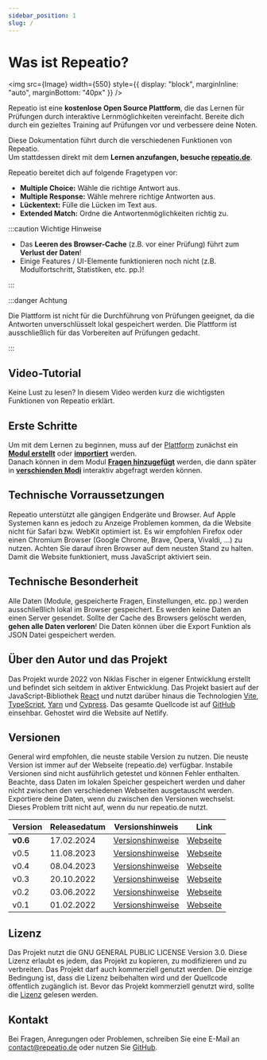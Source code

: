 ```yaml
---
sidebar_position: 1
slug: /
---
```



# Was ist Repeatio?

<img src={Image} width={550} style={{ display: "block", marginInline: "auto", marginBottom: "40px" }} />

<p>

Repeatio ist eine **kostenlose Open Source Plattform**, die das Lernen für Prüfungen durch interaktive Lernmöglichkeiten vereinfacht.
Bereite dich durch ein gezieltes Training auf Prüfungen vor und verbessere deine Noten.

Diese Dokumentation führt durch die verschiedenen Funktionen von Repeatio.  
Um stattdessen direkt mit dem **Lernen anzufangen, besuche [repeatio.de](https://repeatio.de)**.

</p>

<p>Repeatio bereitet dich auf folgende Fragetypen vor:</p>

<ul>
  <li>
    <strong>Multiple Choice:</strong> Wähle die richtige Antwort aus.
  </li>
  <li>
    <strong>Multiple Response:</strong> Wähle mehrere richtige Antworten aus.
  </li>
  <li>
    <strong>Lückentext:</strong> Fülle die Lücken im Text aus.
  </li>
  <li>
    <strong>Extended Match:</strong> Ordne die Antwortenmöglichkeiten richtig zu.
  </li>
</ul>

:::caution Wichtige Hinweise

- Das **Leeren des Browser-Cache** (z.B. vor einer Prüfung) führt zum **Verlust der Daten**!
- Einige Features / UI-Elemente funktionieren noch nicht (z.B. Modulfortschritt, Statistiken, etc. pp.)!

:::

:::danger Achtung

Die Plattform ist nicht für die Durchführung von Prüfungen geeignet, da die Antworten unverschlüsselt lokal gespeichert werden. Die Plattform ist ausschließlich für das Vorbereiten auf Prüfungen gedacht.

:::

## Video-Tutorial

Keine Lust zu lesen? In diesem Video werden kurz die wichtigsten Funktionen von Repeatio erklärt.

<VideoTutorial />

## Erste Schritte

Um mit dem Lernen zu beginnen, muss auf der [Plattform](https://repeatio.de) zunächst ein **[Modul erstellt](./module/add-module#modul-erstellen)** oder **[importiert](/module/add-module#modul-importieren)** werden.  
Danach können in dem Modul **[Fragen hinzugefügt](./questions/add-question)** werden, die dann später in **[verschienden Modi](./modes)** interaktiv abgefragt werden können.

## Technische Vorraussetzungen

Repeatio unterstützt alle gängigen Endgeräte und Browser. Auf Apple Systemen kann es jedoch zu Anzeige Problemen kommen, da die Website nicht für Safari bzw. WebKit optimiert ist. Es wir empfohlen Firefox oder einen Chromium Browser (Google Chrome, Brave, Opera, Vivaldi, ...) zu nutzen. Achten Sie darauf ihren Browser auf dem neusten Stand zu halten.
Damit die Website funktioniert, muss JavaScript aktiviert sein.

## Technische Besonderheit

Alle Daten (Module, gespeicherte Fragen, Einstellungen, etc. pp.) werden ausschließlich lokal im Browser gespeichert. Es werden keine Daten an einen Server gesendet. Sollte der Cache des Browsers gelöscht werden, **gehen alle Daten verloren**! Die Daten können über die Export Funktion als JSON Datei gespeichert werden.

## Über den Autor und das Projekt

Das Projekt wurde 2022 von Niklas Fischer in eigener Entwicklung erstellt und befindet sich seitdem in aktiver Entwicklung. Das Projekt basiert auf der JavaScript-Bibliothek [React](https://react.dev/) und nutzt darüber hinaus die Technologien [Vite](https://vitejs.dev/), [TypeScript](https://www.typescriptlang.org/), [Yarn](https://yarnpkg.com/) und [Cypress](https://www.cypress.io/).
Das gesamte Quellcode ist auf [GitHub](https://github.com/Rllyyy/repeatio) einsehbar. Gehostet wird die Website auf Netlify.

## Versionen

General wird empfohlen, die neuste stabile Version zu nutzen. Die neuste Version ist immer auf der Webseite (repeatio.de) verfügbar. Instabile Versionen sind nicht ausführlich getestet und können Fehler enthalten. Beachte, dass Daten im lokalen Speicher gespeichert werden und daher nicht zwischen den verschiedenen Webseiten ausgetauscht werden. Exportiere deine Daten, wenn du zwischen den Versionen wechselst. Dieses Problem tritt nicht auf, wenn du nur repeatio.de nutzt.

<table>
  <thead>
    <tr>
      <th>Version</th>
      <th>Releasedatum</th>
      <th>Versionshinweis</th>
      <th>Link</th>
    </tr>
  </thead>
  <tbody>
    <tr>
      <td><b>v0.6</b></td>
      <td>17.02.2024</td>
      <td><a href="https://github.com/Rllyyy/repeatio/releases/tag/v0.6">Versionshinweise</a></td>
      <td><a href="https://release-v0-6--repeatio.netlify.app/">Webseite</a></td>
    </tr>
    <tr>
      <td>v0.5</td>
      <td>11.08.2023</td>
      <td><a href="https://github.com/Rllyyy/repeatio/releases/tag/v0.5">Versionshinweise</a></td>
      <td><a href="https://release-v0-5--repeatio.netlify.app/">Webseite</a></td>
    </tr>
    <tr>
      <td>v0.4</td>
      <td>08.04.2023</td>
      <td><a href="https://github.com/Rllyyy/repeatio/releases/tag/v0.4">Versionshinweise</a></td>
      <td><a href="https://release-v0-4--repeatio.netlify.app/">Webseite</a></td>
    </tr>
    <tr>
      <td>v0.3</td>
      <td>20.10.2022</td>
      <td><a href="https://github.com/Rllyyy/repeatio/releases/tag/v0.3">Versionshinweise</a></td>
      <td><a href="https://release-v0-3--repeatio.netlify.app/">Webseite</a></td>
    </tr>
    <tr>
      <td>v0.2</td>
      <td>03.06.2022</td>
      <td><a href="https://github.com/Rllyyy/repeatio/releases/tag/v0.2">Versionshinweise</a></td>
      <td><a href="https://release-v0-2--repeatio.netlify.app/">Webseite</a></td>
    </tr>
    <tr>
      <td>v0.1</td>
      <td>01.02.2022</td>
      <td><a href="https://github.com/Rllyyy/repeatio/releases/tag/v0.1">Versionshinweise</a></td>
      <td><a href="https://release-v0-1--repeatio.netlify.app/">Webseite</a></td>
    </tr>
  </tbody>

</table>

## Lizenz

Das Projekt nutzt die GNU GENERAL PUBLIC LICENSE Version 3.0. Diese Lizenz erlaubt es jedem, das Projekt zu kopieren, zu modifizieren und zu verbreiten. Das Projekt darf auch kommerziell genutzt werden. Die einzige Bedingung ist, dass die Lizenz beibehalten wird und der Quellcode öffentlich zugänglich ist. Bevor das Projekt kommerziell genutzt wird, sollte die [Lizenz](https://github.com/Rllyyy/repeatio/blob/main/LICENSE) gelesen werden.

## Kontakt

Bei Fragen, Anregungen oder Problemen, schreiben Sie eine E-Mail an [contact@repeatio.de](mailto:contact@repeatio.de) oder nutzen Sie [GitHub](https://github.com/Rllyyy/repeatio).
